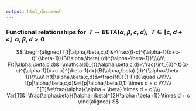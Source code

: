 ```yaml
---
output: html_document
---
```


### Functional relationships for $\;T \sim BETA(\alpha,\beta, c, d),\;\;T \in [c,d + c]\;\; \alpha,\beta, d > 0$

$$
\begin{aligned}
f(t|\alpha,\beta,c,d)&=\frac{(t-c)^{\alpha-1}(d+c-t)^{\beta-1}}{B(\alpha,\beta) (d)^{\alpha+\beta-1}}\\\\\\\\
F(t|\alpha,\beta,c,d)&=\mathcal{I}_{t}(\alpha,\beta,c,d)=\frac{\int_{0}^{t}(x-c)^{\alpha-1}(d+c-x)^{\beta-1}dx}{B(\alpha,\beta) (d)^{\alpha+\beta-1}}\\\\\\\\
h(t|\alpha,\beta,c,d)&=\frac{f(t)}{1-F(t)}\quad \\\\\\\\\
t(p|\alpha,\beta,c,d)&=t(p|\alpha,\beta,0,1) \times d + c \\\\\\\\
E[T]&=\frac{\alpha}{\alpha + \beta} \times d + c \\\\
Var[T]&=\frac{\alpha\beta}{(\alpha+\beta)^{2}(\alpha+\beta+1)} \times d + c
\end{aligned}
$$
